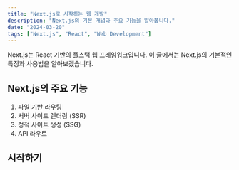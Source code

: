 ```yaml
---
title: "Next.js로 시작하는 웹 개발"
description: "Next.js의 기본 개념과 주요 기능을 알아봅니다."
date: "2024-03-20"
tags: ["Next.js", "React", "Web Development"]
---
```


Next.js는 React 기반의 풀스택 웹 프레임워크입니다. 이 글에서는 Next.js의 기본적인 특징과 사용법을 알아보겠습니다.

## Next.js의 주요 기능

1. 파일 기반 라우팅
2. 서버 사이드 렌더링 (SSR)
3. 정적 사이트 생성 (SSG)
4. API 라우트

## 시작하기
